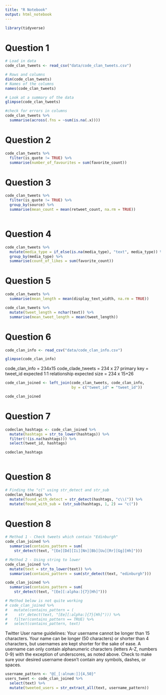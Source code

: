 ```yaml
---
title: "R Notebook"
output: html_notebook
---
```


```r
library(tidyverse)
```
# Question 1
```r
# Load in data
code_clan_tweets <- read_csv("data/code_clan_tweets.csv")
```

```r
# Rows and columns
dim(code_clan_tweets)
# Names of the columns
names(code_clan_tweets)
```
```r
# Look at a summary of the data
glimpse(code_clan_tweets)
```
```r
#check for errors in columns
code_clan_tweets %>% 
  summarise(across(.fns = ~sum(is.na(.x))))
```

# Question 2
```r
code_clan_tweets %>% 
  filter(is_quote != TRUE) %>% 
  summarise(number_of_favourites = sum(favorite_count))
```


# Question 3
```r
code_clan_tweets %>%
  filter(is_quote != TRUE) %>% 
  group_by(source) %>% 
  summarise(mean_count = mean(retweet_count, na.rm = TRUE))
  
```

# Question 4
```r
code_clan_tweets %>%
  mutate(media_type = if_else(is.na(media_type), "text", media_type)) %>% 
  group_by(media_type) %>% 
  summarise(count_of_likes = sum(favorite_count))
```

# Question 5
```r
code_clan_tweets %>% 
  summarise(mean_length = mean(display_text_width, na.rm = TRUE))
```

```r
code_clan_tweets %>% 
  mutate(tweet_length = nchar(text)) %>% 
  summarise(mean_tweet_length = mean(tweet_length))

```

# Question 6
```r
code_clan_info <- read_csv("data/code_clan_info.csv")
```
```r
glimpse(code_clan_info)
```
code_clan_info = 234x15
code_clade_tweets = 234 x 27
primary key = tweet_id
expected 1:1 relationship
expected size = 234 x 15+26

```r
code_clan_joined <- left_join(code_clan_tweets, code_clan_info, 
                              by = c("tweet_id" = "tweet_id"))

code_clan_joined
```
# Question 7
```r
codeclan_hashtags <- code_clan_joined %>%
  mutate(hashtags = str_to_lower(hashtags)) %>% 
  filter(!(is.na(hashtags))) %>%
  select(tweet_id, hashtags)

codeclan_hashtags
  
```
# Question 8
```r
# Finding the "c(" using str_detect and str_sub
codeclan_hashtags %>%
  mutate(found_with_detect = str_detect(hashtags, "c\\(")) %>% 
  mutate(found_with_sub = (str_sub(hashtags, 1, 2) == "c("))

```

# Question 8
```r
# Method 1 - Check tweets which contain "Edinburgh"
code_clan_joined %>% 
  summarise(contains_pattern = sum(
    str_detect(text, "[Ee][Dd][Ii][Nn][Bb][Uu][Rr][Gg][Hh]")))

# Method 2 - Using string to lower
code_clan_joined %>% 
  mutate(text = str_to_lower(text)) %>% 
  summarise(contains_pattern = sum(str_detect(text, "edinburgh")))

code_clan_joined %>% 
  summarise(contains_pattern = sum(
    str_detect(text, "[Ee][:alpha:]{7}[Hh]")))

# Method below is not quite working
# code_clan_joined %>% 
#   mutate(contains_pattern = (
#     str_detect(text, "[Ee][:alpha:]{7}[Hh]"))) %>% 
#   filter(contains_pattern == TRUE) %>% 
#   select(contains_pattern, text)
```

Twitter User name guidelines:
Your username cannot be longer than 15 characters. Your name can be longer 
(50 characters) or shorter than 4 characters, but usernames are kept shorter 
for the sake of ease.
A username can only contain alphanumeric characters (letters A-Z, numbers 0-9)
with the exception of underscores, as noted above. Check to make sure your 
desired username doesn't contain any symbols, dashes, or spaces.



```r
username_pattern <- "@[_[:alnum:]]{4,50}"
users_tweet <- code_clan_joined %>% 
  select(text) %>% 
  mutate(tweeted_users = str_extract_all(text, username_pattern))
  
```




